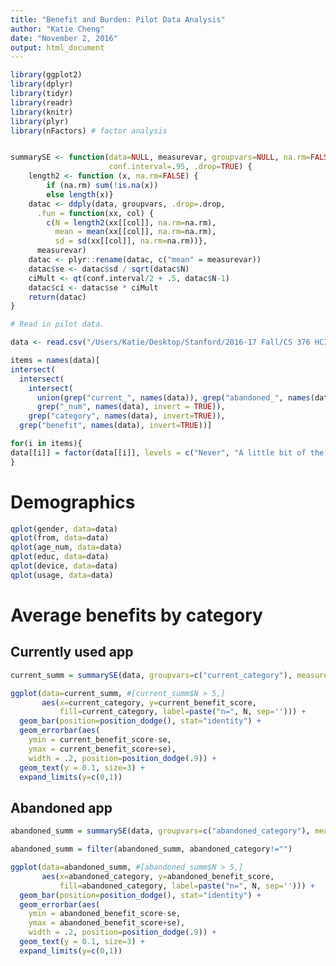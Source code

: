 ```yaml
---
title: "Benefit and Burden: Pilot Data Analysis"
author: "Katie Cheng"
date: "November 2, 2016"
output: html_document
---
```


```r

library(ggplot2)
library(dplyr)
library(tidyr)
library(readr)
library(knitr)
library(plyr)
library(nFactors) # factor analysis


summarySE <- function(data=NULL, measurevar, groupvars=NULL, na.rm=FALSE,
                      conf.interval=.95, .drop=TRUE) {
    length2 <- function (x, na.rm=FALSE) {
        if (na.rm) sum(!is.na(x))
        else length(x)}
    datac <- ddply(data, groupvars, .drop=.drop,
      .fun = function(xx, col) {
        c(N = length2(xx[[col]], na.rm=na.rm),
          mean = mean(xx[[col]], na.rm=na.rm),
          sd = sd(xx[[col]], na.rm=na.rm))},
      measurevar)
    datac <- plyr::rename(datac, c("mean" = measurevar))
    datac$se <- datac$sd / sqrt(datac$N)
    ciMult <- qt(conf.interval/2 + .5, datac$N-1)
    datac$ci <- datac$se * ciMult
    return(datac)
}

```

```r

# Read in pilot data.

data <- read.csv("/Users/Katie/Desktop/Stanford/2016-17 Fall/CS 376 HCI Research/Benefit_Burden/benefit_burden/pilot/data/2016-11-01_pilot_survey_responses.csv")

items = names(data)[
intersect(
  intersect(
    intersect(
      union(grep("current_", names(data)), grep("abandoned_", names(data))),
      grep("_num", names(data), invert = TRUE)), 
    grep("category", names(data), invert=TRUE)), 
  grep("benefit", names(data), invert=TRUE))]

for(i in items){
data[[i]] = factor(data[[i]], levels = c("Never", "A little bit of the time", "Sometimes", "Very often", "All of the time"))
}

```

# Demographics

```r

qplot(gender, data=data)
qplot(from, data=data)
qplot(age_num, data=data)
qplot(educ, data=data)
qplot(device, data=data)
qplot(usage, data=data)

```

# Average benefits by category

## Currently used app

```r

current_summ = summarySE(data, groupvars=c("current_category"), measurevar="current_benefit_score")

ggplot(data=current_summ, #[current_summ$N > 5,]
       aes(x=current_category, y=current_benefit_score,
           fill=current_category, label=paste("n=", N, sep=''))) + 
  geom_bar(position=position_dodge(), stat="identity") +
  geom_errorbar(aes(
    ymin = current_benefit_score-se,
    ymax = current_benefit_score+se), 
    width = .2, position=position_dodge(.9)) + 
  geom_text(y = 0.1, size=3) +
  expand_limits(y=c(0,1))

```

## Abandoned app

```r

abandoned_summ = summarySE(data, groupvars=c("abandoned_category"), measurevar="abandoned_benefit_score")

abandoned_summ = filter(abandoned_summ, abandoned_category!="")

ggplot(data=abandoned_summ, #[abandoned_summ$N > 5,]
       aes(x=abandoned_category, y=abandoned_benefit_score,
           fill=abandoned_category, label=paste("n=", N, sep=''))) + 
  geom_bar(position=position_dodge(), stat="identity") +
  geom_errorbar(aes(
    ymin = abandoned_benefit_score-se,
    ymax = abandoned_benefit_score+se), 
    width = .2, position=position_dodge(.9)) + 
  geom_text(y = 0.1, size=3) +
  expand_limits(y=c(0,1))

```

